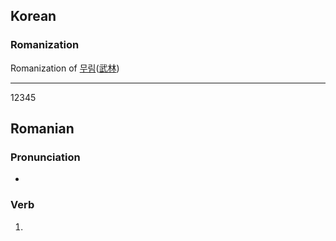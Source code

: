 ==Korean==

===Romanization===
Romanization of [[무림]]([[武林]])
----
12345

==Romanian==

===Pronunciation===
* {{IPA|ro|[muˈrim]}}

===Verb===
{{head|ro|verb form}}

# {{verb form of|ro|muri||1|p|pres|ind//sub}}